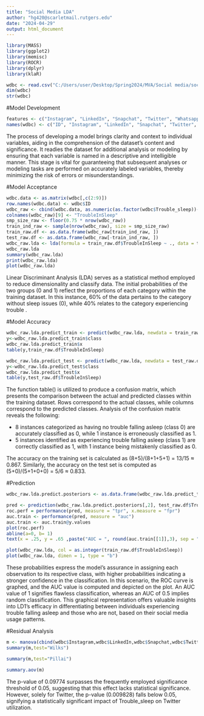 ---
title: "Social Media LDA"
author: "hg420@scarletmail.rutgers.edu"
date: "2024-04-29"
output: html_document
---

```{r}



library(MASS)
library(ggplot2)
library(memisc)
library(ROCR)
library(dplyr)
library(klaR)

wdbc <- read.csv("C:/Users/user/Desktop/Spring2024/MVA/Social media/social_media_cleaned.csv")
dim(wdbc)
str(wdbc)
```

#Model Development
```{r }
features <- c("Instagram", "LinkedIn", "Snapchat", "Twitter", "Whatsapp", "Youtube", "OTT", "Reddit", "Trouble_sleep", "Mood", "Tired_morning")
names(wdbc) <- c("ID", "Instagram", "LinkedIn", "Snapchat", "Twitter", "Whatsapp", "Youtube", "OTT", "Reddit", "Trouble_sleep", "Mood", "Tired_morning")
```


The process of developing a model brings clarity and context to individual variables, aiding in the comprehension of the dataset's content and significance. It readies the dataset for additional analysis or modeling by ensuring that each variable is named in a descriptive and intelligible manner. This stage is vital for guaranteeing that subsequent analyses or modeling tasks are performed on accurately labeled variables, thereby minimizing the risk of errors or misunderstandings.


#Model Acceptance
```{r }
wdbc.data <- as.matrix(wdbc[,c(2:9)])
row.names(wdbc.data) <- wdbc$ID
wdbc_raw <- cbind(wdbc.data, as.numeric(as.factor(wdbc$Trouble_sleep))-1)
colnames(wdbc_raw)[9] <- "TroubleInSleep"
smp_size_raw <- floor(0.75 * nrow(wdbc_raw))
train_ind_raw <- sample(nrow(wdbc_raw), size = smp_size_raw)
train_raw.df <- as.data.frame(wdbc_raw[train_ind_raw, ])
test_raw.df <- as.data.frame(wdbc_raw[-train_ind_raw, ])
wdbc_raw.lda <- lda(formula = train_raw.df$TroubleInSleep ~ ., data = train_raw.df)
wdbc_raw.lda
summary(wdbc_raw.lda)
print(wdbc_raw.lda)
plot(wdbc_raw.lda)
```


Linear Discriminant Analysis (LDA) serves as a statistical method employed to reduce dimensionality and classify data. The initial probabilities of the two groups (0 and 1) reflect the proportions of each category within the training dataset. In this instance, 60% of the data pertains to the category without sleep issues (0), while 40% relates to the category experiencing trouble .

#Model Accuracy
```{r }
wdbc_raw.lda.predict_train <- predict(wdbc_raw.lda, newdata = train_raw.df)
y<-wdbc_raw.lda.predict_train$class
wdbc_raw.lda.predict_train$x
table(y,train_raw.df$TroubleInSleep)
```


```{r }
wdbc_raw.lda.predict_test <- predict(wdbc_raw.lda, newdata = test_raw.df)
y<-wdbc_raw.lda.predict_test$class
wdbc_raw.lda.predict_test$x
table(y,test_raw.df$TroubleInSleep)
```

The function table() is utilized to produce a confusion matrix, which presents the comparison between the actual and predicted classes within the training dataset. Rows correspond to the actual classes, while columns correspond to the predicted classes. Analysis of the confusion matrix reveals the following:

- 8 instances categorized as having no trouble falling asleep (class 0) are accurately classified as 0, while 1 instance is erroneously classified as 1.
- 5 instances identified as experiencing trouble falling asleep (class 1) are correctly classified as 1, with 1 instance being mistakenly classified as 0.

The accuracy on the training set is calculated as (8+5)/(8+1+5+1) = 13/15 ≈ 0.867. Similarly, the accuracy on the test set is computed as (5+0)/(5+1+0+0) = 5/6 ≈ 0.833.


#Prediction
```{r }
wdbc_raw.lda.predict.posteriors <- as.data.frame(wdbc_raw.lda.predict_test$posterior)

pred <- prediction(wdbc_raw.lda.predict.posteriors[,2], test_raw.df$TroubleInSleep)
roc.perf = performance(pred, measure = "tpr", x.measure = "fpr")
auc.train <- performance(pred, measure = "auc")
auc.train <- auc.train@y.values
plot(roc.perf)
abline(a=0, b= 1)
text(x = .25, y = .65 ,paste("AUC = ", round(auc.train[[1]],3), sep = ""))
```


```{r }
plot(wdbc_raw.lda, col = as.integer(train_raw.df$TroubleInSleep))
plot(wdbc_raw.lda, dimen = 1, type = "b")
```

These probabilities express the model's assurance in assigning each observation to its respective class, with higher probabilities indicating a stronger confidence in the classification. In this scenario, the ROC curve is graphed, and the AUC value is computed and depicted on the plot. An AUC value of 1 signifies flawless classification, whereas an AUC of 0.5 implies random classification. This graphical representation offers valuable insights into LD1's efficacy in differentiating between individuals experiencing trouble falling asleep and those who are not, based on their social media usage patterns.

#Residual Analysis
```{r }
m <- manova(cbind(wdbc$Instagram,wdbc$LinkedIn,wdbc$Snapchat,wdbc$Twitter)~wdbc$Trouble_sleep,data=wdbc)
summary(m,test="Wilks")

summary(m,test="Pillai")

summary.aov(m)
```
The p-value of 0.09774 surpasses the frequently employed significance threshold of 0.05, suggesting that this effect lacks statistical significance. However, solely for Twitter, the p-value (0.009828) falls below 0.05, signifying a statistically significant impact of Trouble_sleep on Twitter utilization.